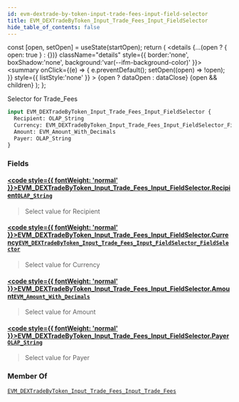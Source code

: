 ```yaml
---
id: evm-dextrade-by-token-input-trade-fees-input-field-selector
title: EVM_DEXTradeByToken_Input_Trade_Fees_Input_FieldSelector
hide_table_of_contents: false
---
```







  const [open, setOpen] = useState(startOpen);
  return (
    <details {...(open ? { open: true } : {})} className="details" style={{ border:'none', boxShadow:'none', background:'var(--ifm-background-color)' }}>
      <summary
        onClick={(e) => {
          e.preventDefault();
          setOpen((open) => !open);
        }}
        style={{ listStyle:'none' }}
      >
      {open ? dataOpen : dataClose}
      </summary>
      {open && children}
    </details>
  );
};










Selector for Trade_Fees


```graphql
input EVM_DEXTradeByToken_Input_Trade_Fees_Input_FieldSelector {
  Recipient: OLAP_String
  Currency: EVM_DEXTradeByToken_Input_Trade_Fees_Input_FieldSelector_FieldSelector
  Amount: EVM_Amount_With_Decimals
  Payer: OLAP_String
}
```




### Fields

#### [<code style={{ fontWeight: 'normal' }}>EVM_DEXTradeByToken_Input_Trade_Fees_Input_FieldSelector.<b>Recipient</b></code>](#)<Bullet />[`OLAP_String`](/docs/graphql-reference/inputs/olap-string) <Badge class="badge badge--secondary" text="input"/> 
> 
> 
> Select value for Recipient
> 

#### [<code style={{ fontWeight: 'normal' }}>EVM_DEXTradeByToken_Input_Trade_Fees_Input_FieldSelector.<b>Currency</b></code>](#)<Bullet />[`EVM_DEXTradeByToken_Input_Trade_Fees_Input_FieldSelector_FieldSelector`](/docs/graphql-reference/inputs/evm-dextrade-by-token-input-trade-fees-input-field-selector-field-selector) <Badge class="badge badge--secondary" text="input"/> 
> 
> 
> Select value for Currency
> 

#### [<code style={{ fontWeight: 'normal' }}>EVM_DEXTradeByToken_Input_Trade_Fees_Input_FieldSelector.<b>Amount</b></code>](#)<Bullet />[`EVM_Amount_With_Decimals`](/docs/graphql-reference/inputs/evm-amount-with-decimals) <Badge class="badge badge--secondary" text="input"/> 
> 
> 
> Select value for Amount
> 

#### [<code style={{ fontWeight: 'normal' }}>EVM_DEXTradeByToken_Input_Trade_Fees_Input_FieldSelector.<b>Payer</b></code>](#)<Bullet />[`OLAP_String`](/docs/graphql-reference/inputs/olap-string) <Badge class="badge badge--secondary" text="input"/> 
> 
> 
> Select value for Payer
> 



### Member Of

[`EVM_DEXTradeByToken_Input_Trade_Fees_Input_Trade_Fees`](/docs/graphql-reference/inputs/evm-dextrade-by-token-input-trade-fees-input-trade-fees)  <Badge class="badge badge--secondary" text="input"/>

